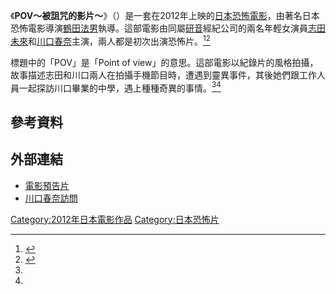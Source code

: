 {{Infobox Film
| name = POV～被詛咒的影片～
| image =
| caption =
| director = {{link-ja|鶴田法男|鶴田法男}}
| producer =
| writer = 鶴田法男
| starring = [[志田未來|志田未來]]<br/>[[川口春奈|川口春奈]]
| music =
| cinematography =
| editing =
| production_company = [[東寶|東寶]]映像事業部
| distributor = 
| released = 2012年2月18日
| runtime = 92分鐘
| country = {{JPN}}
| awards =
| language = [[日語|日語]]
| budget =
| preceded_by =
| followed_by = 
| amg_id = 
| imdb_id = tt2084913
}}
《'''POV～被詛咒的影片～'''》（{{lang-ja|POV〜呪われたフィルム〜}}）是一套在2012年上映的[[日本|日本]][[恐怖電影|恐怖電影]]，由著名日本恐怖電影導演[[鶴田法男|鶴田法男]]執導。這部電影由同屬[[研音|研音]]經紀公司的兩名年輕女演員[[志田未來|志田未來]]和[[川口春奈|川口春奈]]主演，兩人都是初次出演恐怖片。<ref name="oricon20111012">{{cite web|url=http://www.oricon.co.jp/news/movie/2002613/full/ |language=ja |title=<span lang="ja">志田未来＆川口春奈が初ホラー映画でW主演</span> |publisher=[[Oricon|Oricon]] |date=2011-10-12 |accessdate=2013-06-14}}</ref><ref name="fjmovie20120119">{{cite web |url=http://www.fjmovie.com/main/interview/2012/02_pov.html |language=ja |title=<span lang="ja">『ＰＯＶ～呪われたフィルム～』公開記念・鶴田法男監督×石井てるよし監督スペシャル対談</span> |publisher=fjmovie.com |date=2012-01-19 |accessdate=2013-06-14 |archive-date=2012-03-01 |archive-url=https://web.archive.org/web/20120301205938/http://www.fjmovie.com/main/interview/2012/02_pov.html |dead-url=no }}</ref>

標題中的「POV」是「Point of view」的意思。這部電影以紀錄片的風格拍攝，故事描述志田和川口兩人在拍攝手機節目時，遭遇到靈異事件，其後她們跟工作人員一起探訪川口畢業的中學，遇上種種奇異的事情。<ref name="oricon20111012" /><ref name="fjmovie20120119" />

== 參考資料 ==
{{Reflist}}

== 外部連結 ==
* [http://www.youtube.com/watch?v=Qg0aK8v3KVQ 電影預告片]{{Wayback|url=http://www.youtube.com/watch?v=Qg0aK8v3KVQ |date=20140825004341 }}
* [http://www.youtube.com/watch?v=NxCJ2Ei0NT4 川口春奈訪問]{{Wayback|url=http://www.youtube.com/watch?v=NxCJ2Ei0NT4 |date=20140131002731 }}

[[Category:2012年日本電影作品|Category:2012年日本電影作品]]
[[Category:日本恐怖片|Category:日本恐怖片]]